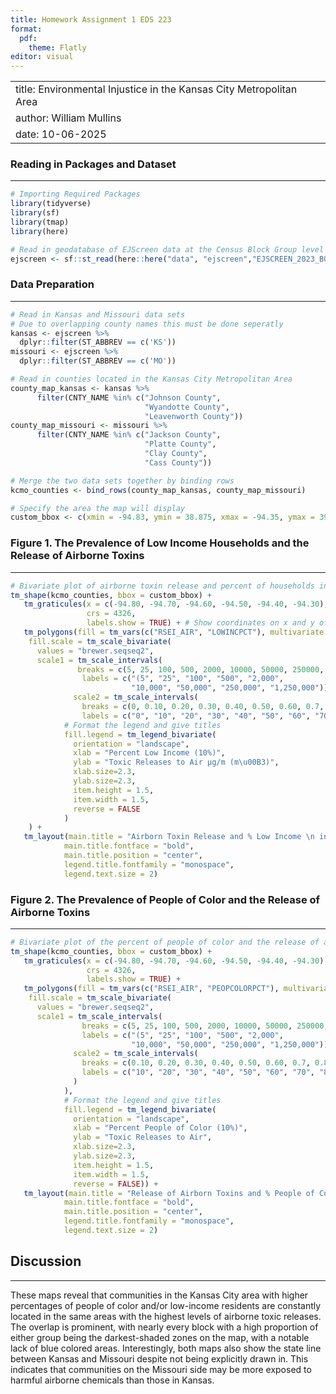 ```yaml
---
title: Homework Assignment 1 EDS 223
format: 
  pdf:
    theme: Flatly   
editor: visual
---
```


---
title: Environmental Injustice in the Kansas City Metropolitan Area
author: William Mullins
date: 10-06-2025
---

### Reading in Packages and Dataset

------------------------------------------------------------------------

```r
# Importing Required Packages
library(tidyverse)
library(sf)
library(tmap)
library(here)
```

```r
# Read in geodatabase of EJScreen data at the Census Block Group level
ejscreen <- sf::st_read(here::here("data", "ejscreen","EJSCREEN_2023_BG_StatePct_with_AS_CNMI_GU_VI.gdb")) 
```

### Data Preparation

------------------------------------------------------------------------

```r
# Read in Kansas and Missouri data sets
# Due to overlapping county names this must be done seperatly
kansas <- ejscreen %>%
  dplyr::filter(ST_ABBREV == c('KS')) 
missouri <- ejscreen %>%
  dplyr::filter(ST_ABBREV == c('MO')) 

# Read in counties located in the Kansas City Metropolitan Area
county_map_kansas <- kansas %>%
      filter(CNTY_NAME %in% c("Johnson County", 
                              "Wyandotte County", 
                              "Leavenworth County"))
county_map_missouri <- missouri %>%
      filter(CNTY_NAME %in% c("Jackson County", 
                              "Platte County", 
                              "Clay County", 
                              "Cass County"))

# Merge the two data sets together by binding rows
kcmo_counties <- bind_rows(county_map_kansas, county_map_missouri)

# Specify the area the map will display 
custom_bbox <- c(xmin = -94.83, ymin = 38.875, xmax = -94.35, ymax = 39.25)
```

### Figure 1. The Prevalence of Low Income Households and the Release of Airborne Toxins

------------------------------------------------------------------------

```r
# Bivariate plot of airborne toxin release and percent of households in low income
tm_shape(kcmo_counties, bbox = custom_bbox) +
   tm_graticules(x = c(-94.80, -94.70, -94.60, -94.50, -94.40, -94.30), 
                 crs = 4326,
                 labels.show = TRUE) + # Show coordinates on x and y of map
   tm_polygons(fill = tm_vars(c("RSEI_AIR", "LOWINCPCT"), multivariate = TRUE),
    fill.scale = tm_scale_bivariate(
      values = "brewer.seqseq2",
      scale1 = tm_scale_intervals(
               breaks = c(5, 25, 100, 500, 2000, 10000, 50000, 250000, 1250000),
                labels = c("(5", "25", "100", "500", "2,000", 
                           "10,000", "50,000", "250,000", "1,250,000")),
              scale2 = tm_scale_intervals(
                breaks = c(0, 0.10, 0.20, 0.30, 0.40, 0.50, 0.60, 0.7, 0.8, 0.9, 1), 
                labels = c("0", "10", "20", "30", "40", "50", "60", "70", "80", "90", "100"))),
            # Format the legend and give titles
            fill.legend = tm_legend_bivariate(
              orientation = "landscape",
              xlab = "Percent Low Income (10%)", 
              ylab = "Toxic Releases to Air µg/m (m\u00B3)",
              xlab.size=2.3,
              ylab.size=2.3,
              item.height = 1.5,
              item.width = 1.5,
              reverse = FALSE
            )
    ) +
   tm_layout(main.title = "Airborn Toxin Release and % Low Income \n in the Kansas City Metropolitan Area",
            main.title.fontface = "bold", 
            main.title.position = "center",
            legend.title.fontfamily = "monospace",
            legend.text.size = 2)
```

### Figure 2. The Prevalence of People of Color and the Release of Airborne Toxins

------------------------------------------------------------------------

```r
# Bivariate plot of the percent of people of color and the release of airborn3 toxins
tm_shape(kcmo_counties, bbox = custom_bbox) +
   tm_graticules(x = c(-94.80, -94.70, -94.60, -94.50, -94.40, -94.30),
                 crs = 4326,
                 labels.show = TRUE) + 
   tm_polygons(fill = tm_vars(c("RSEI_AIR", "PEOPCOLORPCT"), multivariate = TRUE),
    fill.scale = tm_scale_bivariate(
      values = "brewer.seqseq2",
      scale1 = tm_scale_intervals(
                breaks = c(5, 25, 100, 500, 2000, 10000, 50000, 250000, 1250000),
                labels = c("(5", "25", "100", "500", "2,000", 
                           "10,000", "50,000", "250,000", "1,250,000")),
              scale2 = tm_scale_intervals(
                breaks = c(0.10, 0.20, 0.30, 0.40, 0.50, 0.60, 0.7, 0.8, 0.9, 1), 
                labels = c("10", "20", "30", "40", "50", "60", "70", "80", "90", "100")
              )
            ),
            # Format the legend and give titles
            fill.legend = tm_legend_bivariate(
              orientation = "landscape",
              xlab = "Percent People of Color (10%)", 
              ylab = "Toxic Releases to Air", 
              xlab.size=2.3,
              ylab.size=2.3,
              item.height = 1.5,
              item.width = 1.5,
              reverse = FALSE)) +
   tm_layout(main.title = "Release of Airborn Toxins and % People of Color \n in the Kansas City Metropolitan Area",
            main.title.fontface = "bold", 
            main.title.position = "center",
            legend.title.fontfamily = "monospace",
            legend.text.size = 2)
```

## Discussion

------------------------------------------------------------------------

These maps reveal that communities in the Kansas City area with higher percentages of people of color and/or low-income residents are constantly located in the same areas with the highest levels of airborne toxic releases. The overlap is prominent, with nearly every block with a high proportion of either group being the darkest-shaded zones on the map, with a notable lack of blue colored areas. Interestingly, both maps also show the state line between Kansas and Missouri despite not being explicitly drawn in. This indicates that communities on the Missouri side may be more exposed to harmful airborne chemicals than those in Kansas.
